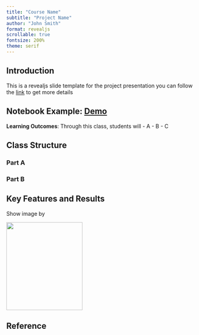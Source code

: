 ```yaml
---
title: "Course Name"
subtitle: "Project Name"
author: "John Smith"
format: revealjs
scrollable: true
fontsize: 200%
theme: serif
---
```


## Introduction
This is a revealjs slide template for the project presentation you can follow the [link](https://quarto.org/docs/presentations/revealjs/) to get more details 


## Notebook Example: [Demo](www.123.com)

**Learning Outcomes**: Through this class, students will
- A
- B 
- C

## Class Structure

### Part A

### Part B

## Key Features and Results

Show image by

![](image.png){.absolute top=0 left=0 height="230" width="200"}

## Reference
